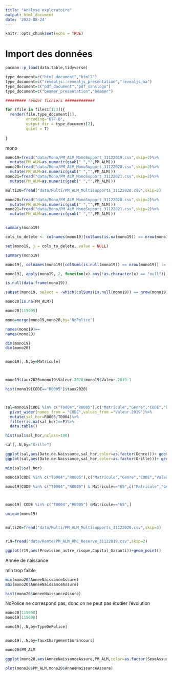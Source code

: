 ```yaml
---
title: "Analyse exploratoire"
output: html_document
date: '2022-08-24'
---
```


```r
knitr::opts_chunk$set(echo = TRUE)
```

# Import des données

```r
pacman::p_load(data.table,tidyverse)

type_document=c("html_document","html2")
type_document=c("revealjs::revealjs_presentation","revealjs_ma")
type_document=c("pdf_document","pdf_sanslogo")
type_document=c("beamer_presentation","beamer")

######### render fichiers #############

for (file in files1[1:3]){
  render(file,type_document[1],
         encoding="UTF-8",
         output_dir = type_document[2],
         quiet = T)
  
}


```

mono

```r
mono19=fread("data/Mono/PM_ALM_MonoSupport_31122019.csv",skip=2)%>%
  mutate(PM_ALM=as.numeric(gsub(" ","",PM_ALM)))
mono20=fread("data/Mono/PM_ALM_MonoSupport_31122020.csv",skip=2)%>%
  mutate(PM_ALM=as.numeric(gsub(" ","",PM_ALM)))
mono21=fread("data/Mono/PM_ALM_MonoSupport_31122021.csv",skip=2)%>%
  mutate(PM_ALM=as.numeric(gsub(" ","",PM_ALM)))

multi20=fread("data/Multi/PM_ALM_Multisupports_31122020.csv",skip=2)

mono20=fread("data/Mono/PM_ALM_MonoSupport_31122020.csv",skip=2)%>%
  mutate(PM_ALM=as.numeric(gsub(" ","",PM_ALM)))
mono21=fread("data/Mono/PM_ALM_MonoSupport_31122021.csv",skip=2)%>%
  mutate(PM_ALM=as.numeric(gsub(" ","",PM_ALM)))



```


```r
summary(mono19)
```

```r

cols_to_delete <- colnames(mono19)[colSums(is.na(mono19)) == nrow(mono19)] # get the names of the columns that have only NA values

set(mono19, j = cols_to_delete, value = NULL)

summary(mono19)

```


```r
mono19[, colnames(mono19)[colSums(is.null(mono19)) == nrow(mono19)] := NULL]

mono19[, apply(mono19, 2, function(x) any(!as.character(x) == "null")), drop = FALSE] 

is.null(data.frame(mono19))

subset(mono19, select = -which(colSums(is.null(mono19)) == nrow(mono19)))

```




```r
mono20[is.na(PM_ALM)]

mono20[115095]

mono=merge(mono19,mono20,by="NoPolice")

names(mono19)==
names(mono20)

dim(mono19)
dim(mono20)



```


```r
mono19[,.N,by=Matricule]



mono19$taux2020=mono19$Valeur.2020/mono19$Valeur.2019-1

hist(mono19[CODE=="R0005"]$taux2020)



sal=mono19[CODE %in% c("T0004","R0005"),c("Matricule","Genre","CODE","Début","Fin","Date.de.Naissance","Grille","Valeur.2019")]%>%
  pivot_wider(names_from = "CODE",values_from ="Valeur.2019")%>%
  mutate(sal_hor=R0005/T0004)%>%
  filter(is.na(sal_hor)==F)%>%
  data.table()

hist(sal$sal_hor,nclass=100)

sal[,.N,by="Grille"]

ggplot(sal,aes(Date.de.Naissance,sal_hor,color=as.factor(Genre)))+ geom_point()
ggplot(sal,aes(Date.de.Naissance,sal_hor,color=as.factor(Grille)))+ geom_point()

min(sal$sal_hor)

mono19[CODE %in% c("T0004","R0005"),c("Matricule","Genre","CODE","Valeur.2019")][,.N,by=Matricule]

mono19[CODE %in% c("T0004","R0005") & Matricule=="65",c("Matricule","Genre","CODE","Valeur.2019")]



mono19[ CODE %in% c("T0004","R0005") &Matricule=="65",]

unique(mono19)



```



```r
multi20=fread("data/Multi/PM_ALM_Multisupports_31122020.csv",skip=3)


r19=fread("data/Rente/PM_ALM_RMC_Reserve_31122019.csv",skip=2)

ggplot(r19,aes(Provision_autre_risque,Capital_Garanti))+geom_point()


```

Année de naissance

min trop faible

```r
min(mono20$AnneeNaissanceAssure)
max(mono20$AnneeNaissanceAssure)

hist(mono20$AnneeNaissanceAssure)
```

NoPolice ne correspond pas, donc on ne peut pas étudier l'évolution

```r
mono20[115098]
mono19[115098]

mono19[,.N,by=TypeDePolice]


mono19[,.N,by=TauxChargementSurEncours]
```


```r
mono20$PM_ALM

ggplot(mono20,aes(AnneeNaissanceAssure,PM_ALM,color=as.factor(SexeAssure)))+geom_point()

plot(mono20$PM_ALM,mono20$AnneeNaissanceAssure)
```




